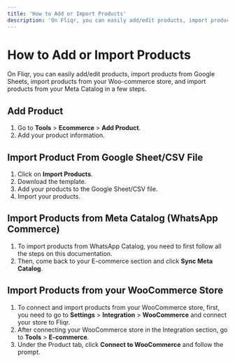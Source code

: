 ```yaml
---
title: 'How to Add or Import Products'
description: 'On Fliqr, you can easily add/edit products, import products from Google Sheets, import products from your Woo-commerce store, and import products from your Meta Catalog in a few steps.'
---
```


# How to Add or Import Products

On Fliqr, you can easily add/edit products, import products from Google Sheets, import products from your Woo-commerce store, and import products from your Meta Catalog in a few steps.

## Add Product

1. Go to **Tools** > **Ecommerce** > **Add Product**.
2. Add your product information.

## Import Product From Google Sheet/CSV File

1. Click on **Import Products**.
2. Download the template.
3. Add your products to the Google Sheet/CSV file.
4. Import your products.

## Import Products from Meta Catalog (WhatsApp Commerce)

1. To import products from WhatsApp Catalog, you need to first follow all the steps on this documentation.
2. Then, come back to your E-commerce section and click **Sync Meta Catalog**.

## Import Products from your WooCommerce Store

1. To connect and import products from your WooCommerce store, first, you need to go to **Settings** > **Integration** > **WooCommerce** and connect your store to Fliqr.
2. After connecting your WooCommerce store in the Integration section, go to **Tools** > **E-commerce**.
3. Under the Product tab, click **Connect to WooCommerce** and follow the prompt.
